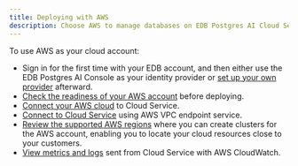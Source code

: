 ```yaml
---
title: Deploying with AWS
description: Choose AWS to manage databases on EDB Postgres AI Cloud Service.
---
```


To use AWS as your cloud account:

- Sign in for the first time with your EDB account, and then either use the EDB Postgres AI Console as your identity provider or [set up your own provider](/biganimal/latest/getting_started/identity_provider/) afterward. 
- [Check the readiness of your AWS account](/biganimal/latest/getting_started/preparing_cloud_account/02_preparing_aws/) before deploying. 
- [Connect your AWS cloud](/biganimal/latest/getting_started/02_connecting_to_your_cloud/connecting_aws/) to Cloud Service. 
- [Connect to Cloud Service](/biganimal/latest/using_cluster/02_connecting_your_cluster/02_connecting_from_aws/) using AWS VPC endpoint service. 
- [Review the supported AWS regions](/biganimal/latest/overview/03a_region_support/#aws-regions) where you can create clusters for the AWS account, enabling you to locate your cloud resources close to your customers. 
- [View metrics and logs](/biganimal/latest/using_cluster/05_monitoring_and_logging/monitoring_from_aws/) sent from Cloud Service with AWS CloudWatch.  